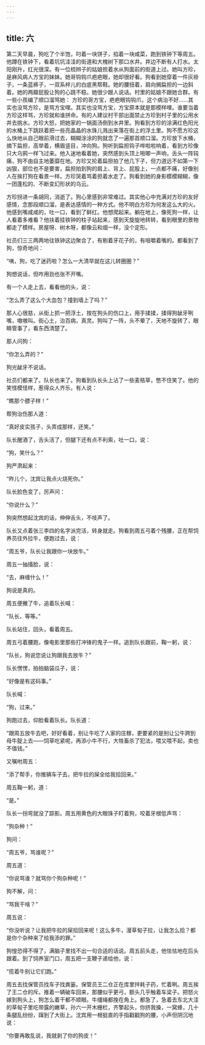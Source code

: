 ```yaml
---
---
---
```

title: 六
---



第二天早晨，狗吃了个半饱，叼着一块饼子，掐着一块咸菜，跑到铁钟下等周五。他蹲在铁钟下，看着坑坑洼洼的街道和大槐树下那口水井。井边不断有人打水。太阳刚升，红光很深。有一位梳辫子的姑娘担着水从狗面前的街道上过。她叫方珍，是麻风病人方宝的妹妹。她哥钩钩爪疤疤眼，她却很好看。狗看到她穿着一件灰褂子，一条蓝裤子，一双系袢儿的白底黑帮鞋。她的腰扭着，肩向搁扁担的一边斜着。她的两瓣屁股让狗的心跳不稳。她很少跟人说话。村里的姑娘不跟她合群。有一些小孩编了顺口溜骂她： 方珍的哥方宝，疤疤眼钩钩爪，这个病治不好……其实也没骂方珍，是骂方宝哩。其实也没骂方宝，方宝原本就是那模样哩。谁要当着方珍这样骂，方珍就和谁拼命。有的人建议村干部出面禁止方珍到村子里的公用水井去挑水。方珍大怒，把她家的一锅面汤倒到水井里。狗看到方珍的涂满红色阳光的水桶上下跳跃着把一些亮晶晶的水珠儿溅出来落在街上的浮土里。狗不愿方珍这么快地从自己眼前滑过去，糊糊涂涂的狗就念了一遍那首顺口溜。方珍放下水桶，摘下扁担，高举着，横眉竖目，冲向狗。狗听到扁担钩子哗啦啦响着，看到方珍像只大乌鸦一样飞过来。他入迷地看着她，突然感到头顶上啪唧一声响，舌头一阵钝痛，狗不由自主地萎靡在地。方珍又抡着扁担拍了他几下子，但力道远不如第一下凶狠，部位也不是要害，扁担拍到狗的肩上、背上、屁股上，一点都不痛，好像别人在挨打狗在看景一样。方珍哭着骂着担着水走了。狗看到她的身影模模糊糊，像一团蓬松的、不断变幻形状的乌云。

方珍拐进一条胡同，消逝了。狗心里感到非常难过。其实他心中充满对方珍的友好感情，念那段顺口溜，是表达感情的一种方式。他不明白方珍为何发这么大的火。他感到嘴咸咸的，吐一口，看到了鲜红。他想爬起来。躺在地上，像死狗一样，让人看着多难看？他扶着挂铁钟的柱子站起来，感到天旋旋地转转，看到眼里的景物都走了模样。房屋呀、树木呀，都像云和烟一样，没个定形。

社员们三三两两地往铁钟这边聚合了，有剔着牙花子的，有咀嚼着嘴的。都看到了狗，惊奇地问：

“咦，狗，吃了迷药啦？怎么一大清早就在这儿转圈圈？”

狗想说话，但咋用劲也张不开嘴。

有一个人走上去，看看他的头，说：

“怎么弄了这么个大血包？撞到墙上了吗？”

那人心很慈，从街上抓一把浮土，按在狗头的伤口上，用手揉揉，揉得狗龇牙咧嘴，嗷嗷叫。街心土，治百病，真灵。狗叫了一阵，头不晕了，天地不旋转了，眼睛管事了，看东西清楚了。

那人问狗：

“你怎么弄的？”

狗光龇牙不说话。

社员们都来了。队长也来了。狗看到队长头上沾了一些麦秸草，憋不住笑了。他的笑怪模怪样，惹得众人齐乐，有人说：

“瞧那个膘子样！”

帮狗治伤那人道：

“真好皮实孩子，头弄成那样，还笑。”

队长醒酒了，舌头活了，但腿下还有点不利索，吐一口，说：

“狗，笑什么？”

狗严肃起来：

“昨儿个，沈宾让我点火烧死你。”

队长脸色变了，厉声问：

“你说什么？”

狗突然想起沈宾的话，伸伸舌头，不吱声了。

队长又点着张三李四的名字派完活，转身就走。狗看到周五弓着个残腰，正在帮饲养员往外拉牛，便跑过去，说：

“周五爷，队长让我跟你一块放牛。”

周五一抽搐脸，说：

“去，麻缠什么！”

狗说是真的。

周五便撇了牛，追着队长喊：

“队长，等等。”

队长站住，回头，看着周五。

周五弓着腰跑，像电影里那些打冲锋的鬼子一样。追到队长跟前，鞠一躬，说：

“队长，狗说您说让狗跟我去放牛？”

队长愣愣，拍拍脑袋瓜子，说：

“好像是有这码事。”

队长喊：

“狗，过来。”

狗跑过去，仰脸看着队长。队长道：

“跟周五放牛去吧，好好看着，别让牛吃了人家的庄稼，更要紧的是别让公牛跨到母牛腚上去——饲草吃紧呢，再添小牛不行，大牲畜杀了犯法，喂又喂不起，卖也不值钱。”

又嘱咐周五：

“添了帮手，你推辆车子去，把牛拉的屎全给我拾回来。”

周五鞠一躬，道：

“是。”

队长一拐弯就没了踪影。周五用黄色的大眼珠子盯着狗，咬着牙根低声骂：

“狗杂种！”

狗问：

“周五爷，骂谁呢？”

周五道：

“你说骂谁？就骂你个狗杂种呢！”

狗不解，问：

“骂我干啥？”

周五说：

“你没听说？让我把牛拉的屎拾回来呢！这么多牛，漫草甸子拉，让我怎么拾？都是你个杂种来了给我添的罪。”

狗惶恐得不得了，满脑子里找不出一句合适的话说。周五前头走，他怯怯地在后头跟着。到了饲养室门口，周五把一支鞭子递给他，说：

“揽着牛别让它们跑。”

周五去找保管员找车子找粪篓。保管员王二仓正在库里拌耗子药，忙着咧。周五挨了王二仓的斥。推着一辆破车回来，那腰似乎更弓，额头几乎触着车梁子。把怒火嫁到狗头上，狗怎么着干都不顺眼。牛缰绳都挽在角上。都急了，急着去东北大洼的草甸子里吃带露的嫩草，孙六一开木栅栏，齐擎起头，你挤我搡，一窝蜂，几十条腿乱纷纷，蹿到了大街上。沈宾用一根挺直的手指戳戳狗的腰，小声但阴沉地说：

“你要再敢乱说，我就剥了你的狗皮！”
